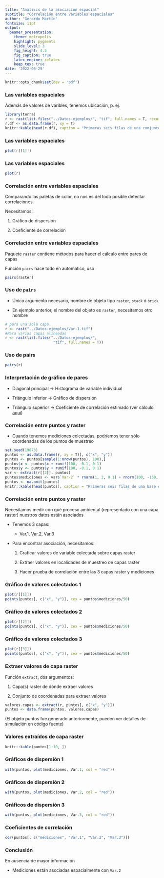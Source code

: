 ```yaml
---
title: "Análisis de la asociación espacial"
subtitle: "Correlación entre variables espaciales"
author: "Gerardo Martín"
fontsize: 11pt
output:
  beamer_presentation:
    theme: metropolis
    highlight: pygments
    slide_level: 3
    fig_height: 4.5
    fig_caption: true
    latex_engine: xelatex
    keep_tex: true
date: '2022-06-29'
---
```


```r
knitr::opts_chunk$set(dev = 'pdf')
```

### Las variables espaciales

Además de valores de varibles, tenemos ubicación, p. ej.

```r
library(terra)
r <- rast(list.files("../Datos-ejemplos/", "tif", full.names = T, recursive = F))
r.df <- as.data.frame(r, xy = T)
knitr::kable(head(r.df), caption = "Primeras seis filas de una conjunto de variables raster tabuladas. Las coordenadas corresponden al centro de cada píxel.")
```


### Las variables espaciales

```r
plot(r[[1]])
```

### Las variables espaciales

```r
plot(r)
```

### Correlación entre variables espaciales

Comparando las paletas de color, no nos es del todo posible detectar correlaciones.

Necesitamos:

1. Gráfico de dispersión

2. Coeficiente de correlación

### Correlación entre variables espaciales

Paquete `raster` contiene métodos para hacer el cálculo entre pares de capas

Función `pairs` hace todo en automático, uso

```r
pairs(raster)
```

### Uso de `pairs`

- Único argumento necesario, nombre de objeto tipo `raster`,  `stack` ó `brick`

- En ejemplo anterior, el nombre del objeto es `raster`, necesitamos otro nombre

```r
# para una sola capa
r <- rast("../Datos-ejemplos/Var-1.tif") 
#Para varias capas alineadas
r <- rast(list.files("../Datos-ejemplos/", 
                      "tif", full.names = T))
```

### Uso de pairs

```r
pairs(r)
```

### Interpretación de gráfico de pares

- Diagonal principal $\rightarrow$ Histograma de variable individual

- Triángulo inferior $\rightarrow$ Gráfico de dispersión

- Triángulo superior $\rightarrow$ Coeficiente de correlación estimado (ver cálculo [aquí](Correlacion.pdf))

### Correlación entre puntos y raster

- Cuando tenemos mediciones colectadas, podríamos tener sólo coordenadas de los puntos de muestreo

```r
set.seed(19873)
puntos <- as.data.frame(r, xy = T)[, c("x", "y")]
puntos <- puntos[sample(1:nrow(puntos), 100),]
puntos$x <- puntos$x + runif(100, -0.1, 0.1)
puntos$y <- puntos$y + runif(100, -0.1, 0.1)
var <- extract(r[[2]], puntos)
puntos$mediciones <- var$`Var-2` * rnorm(1, 2, 0.1) + rnorm(100, -150, 20)
puntos <- na.omit(puntos)
knitr::kable(head(puntos), caption = "Primeras seis filas de una base de datos de mediciones colectadas en campo.")
```

### Correlación entre puntos y raster

Necesitamos medir con qué proceso ambiental (representado con una capa raster) nuestros datos están asociados

- Tenemos 3 capas:

    - Var.1, Var.2, Var.3
    
- Para encontrar asociación, necesitamos:

    1. Graficar valores de variable colectada sobre capas raster

    2. Extraer valores en localidades de muestreo de capas raster
    
    3. Hacer prueba de correlación entre las 3 capas raster y mediciones


### Gráfico de valores colectados 1

```r
plot(r[[1]])
points(puntos[, c("x", "y")], cex = puntos$mediciones/50)
```

### Gráfico de valores colectados 2

```r
plot(r[[2]])
points(puntos[, c("x", "y")], cex = puntos$mediciones/50)
```

### Gráfico de valores colectados 3

```r
plot(r[[3]])
points(puntos[, c("x", "y")], cex = puntos$mediciones/50)
```

### Extraer valores de capa raster

Función `extract`, dos argumentos:

1. Capa(s) raster de dónde extraer valores

2. Conjunto de coordenadas para extraer valores

```r
valores.capas <- extract(r, puntos[, c("x", "y")])
puntos <- data.frame(puntos, valores.capas)
```

(El objeto puntos fue generado anteriormente, pueden ver detalles de simulación en código fuente)

### Valores extraídos de capa raster

```r
knitr::kable(puntos[1:10, ])
```

### Gráficos de dispersión 1

```r
with(puntos, plot(mediciones, Var.1, col = "red"))
```

### Gráficos de dispersión 2

```r
with(puntos, plot(mediciones, Var.2, col = "red"))
```

### Gráficos de dispersión 3

```r
with(puntos, plot(mediciones, Var.3, col = "red"))
```

### Coeficientes de correlación

```r
cor(puntos[, c("mediciones", "Var.1", "Var.2", "Var.3")])
```

### Conclusión

En ausencia de mayor información

- Mediciones están asociadas espacialmente con `Var.2`
